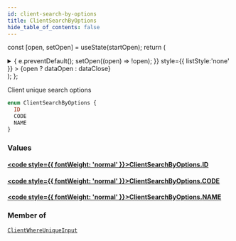 ```yaml
---
id: client-search-by-options
title: ClientSearchByOptions
hide_table_of_contents: false
---
```






const [open, setOpen] = useState(startOpen);
return (
<details {...(open ? { open: true } : {})} className="details" style={{ border:'none', boxShadow:'none', background:'var(--ifm-background-color)' }}>
<summary
onClick={(e) => {
e.preventDefault();
setOpen((open) => !open);
}}
style={{ listStyle:'none' }} >
{open ? dataOpen : dataClose}
</summary>
{open && children}
</details>
);
};

Client unique search options

```graphql
enum ClientSearchByOptions {
  ID
  CODE
  NAME
}
```

### Values

#### [<code style={{ fontWeight: 'normal' }}>ClientSearchByOptions.<b>ID</b></code>](#)

>

#### [<code style={{ fontWeight: 'normal' }}>ClientSearchByOptions.<b>CODE</b></code>](#)

>

#### [<code style={{ fontWeight: 'normal' }}>ClientSearchByOptions.<b>NAME</b></code>](#)

>

### Member of

[`ClientWhereUniqueInput`](/api/inputs/client-where-unique-input) <Badge class="badge badge--secondary" text="input"/>

